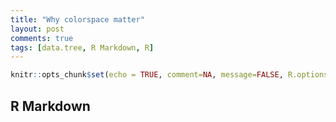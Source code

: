 ```yaml
---
title: "Why colorspace matter"
layout: post
comments: true
tags: [data.tree, R Markdown, R]
---
```


```r
knitr::opts_chunk$set(echo = TRUE, comment=NA, message=FALSE, R.options=list(width=110))
```


## R Markdown
